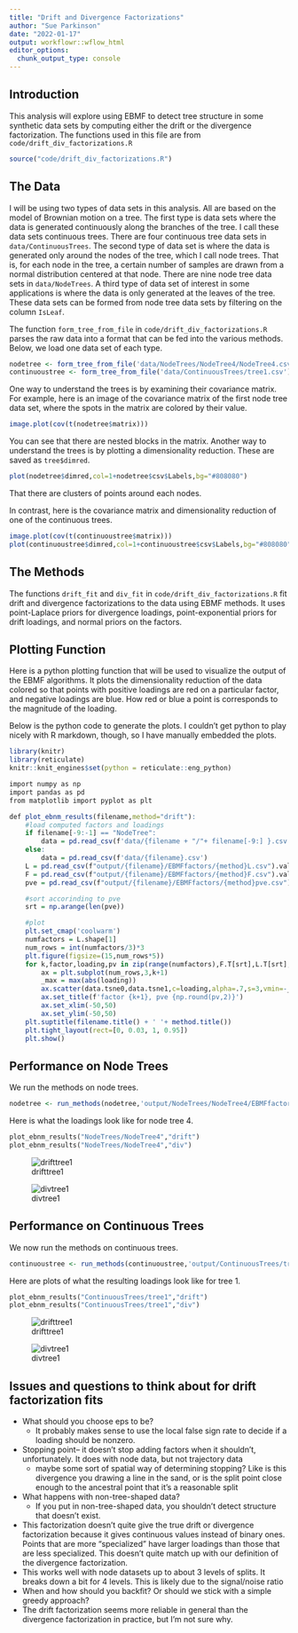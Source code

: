 ```yaml
---
title: "Drift and Divergence Factorizations"
author: "Sue Parkinson"
date: "2022-01-17"
output: workflowr::wflow_html
editor_options:
  chunk_output_type: console
---
```


## Introduction

This analysis will explore using EBMF to detect tree structure in some synthetic data sets by computing either the drift or the divergence factorization. The functions used in this file are from `code/drift_div_factorizations.R`

```r
source("code/drift_div_factorizations.R")
```

## The Data
I will be using two types of data sets in this analysis. All are based on the model of Brownian motion on a tree. The first type is data sets where the data is generated continuously along the branches of the tree. I call these data sets continuous trees. There are four continuous tree data sets in `data/ContinuousTrees`. The second type of data set is where the data is generated only around the nodes of the tree, which I call node trees. That is, for each node in the tree, a certain number of samples are drawn from a normal distribution centered at that node. There are nine node tree data sets in `data/NodeTrees`. A third type of data set of interest in some applications is where the data is only generated at the leaves of the tree. These data sets can be formed from node tree data sets by filtering on the column `IsLeaf`.

The function `form_tree_from_file` in `code/drift_div_factorizations.R` parses the raw data into a format that can be fed into the various methods. Below, we load one data set of each type.

```r
nodetree <- form_tree_from_file('data/NodeTrees/NodeTree4/NodeTree4.csv')
continuoustree <- form_tree_from_file('data/ContinuousTrees/tree1.csv')
```

One way to understand the trees is by examining their covariance matrix. For example, here is an image of the covariance matrix of the first node tree data set, where the spots in the matrix are colored by their value.
```r
image.plot(cov(t(nodetree$matrix)))
```
You can see that there are nested blocks in the matrix. Another way to understand the trees is by plotting a dimensionality reduction. These are saved as `tree$dimred`.
```r
plot(nodetree$dimred,col=1+nodetree$csv$Labels,bg="#808080")
```
That there are clusters of points around each nodes.

In contrast, here is the covariance matrix and dimensionality reduction of one of the continuous trees.
```r
image.plot(cov(t(continuoustree$matrix)))
plot(continuoustree$dimred,col=1+continuoustree$csv$Labels,bg="#808080")
```

## The Methods

The functions `drift_fit` and `div_fit` in `code/drift_div_factorizations.R` fit drift and divergence factorizations to the data using EBMF methods. It uses point-Laplace priors for divergence loadings, point-exponential priors for drift loadings, and normal priors on the factors. 

## Plotting Function

Here is a python plotting function that will be used to visualize the output of the EBMF algorithms. It plots the dimensionality reduction of the data colored so that points with positive loadings are red on a particular factor, and negative loadings are blue. How red or blue a point is corresponds to the magnitude of the loading. 

Below is the python code to generate the plots. I couldn't get python to play nicely with R markdown, though, so I have manually embedded the plots.

```r
library(knitr)
library(reticulate)
knitr::knit_engines$set(python = reticulate::eng_python)
```

```r
import numpy as np
import pandas as pd
from matplotlib import pyplot as plt

def plot_ebnm_results(filename,method="drift"):
    #load computed factors and loadings
    if filename[-9:-1] == "NodeTree":
        data = pd.read_csv(f'data/{filename + "/"+ filename[-9:] }.csv')
    else:
        data = pd.read_csv(f'data/{filename}.csv')
    L = pd.read_csv(f"output/{filename}/EBMFfactors/{method}L.csv").values
    F = pd.read_csv(f"output/{filename}/EBMFfactors/{method}F.csv").values
    pve = pd.read_csv(f"output/{filename}/EBMFfactors/{method}pve.csv").values[:,0]

    #sort accorinding to pve
    srt = np.arange(len(pve))

    #plot
    plt.set_cmap('coolwarm')
    numfactors = L.shape[1]
    num_rows = int(numfactors/3)*3
    plt.figure(figsize=(15,num_rows*5))
    for k,factor,loading,pv in zip(range(numfactors),F.T[srt],L.T[srt],pve[srt]):
        ax = plt.subplot(num_rows,3,k+1)
        _max = max(abs(loading))
        ax.scatter(data.tsne0,data.tsne1,c=loading,alpha=.7,s=3,vmin=-_max,vmax=_max)
        ax.set_title(f'factor {k+1}, pve {np.round(pv,2)}')
        ax.set_xlim(-50,50)
        ax.set_ylim(-50,50)
    plt.suptitle(filename.title() + ' '+ method.title())
    plt.tight_layout(rect=[0, 0.03, 1, 0.95])
    plt.show()
```
## Performance on Node Trees
We run the methods on node trees.
```r
nodetree <- run_methods(nodetree,'output/NodeTrees/NodeTree4/EBMFfactors/',Kmax=10,eps = 2e-2)
```
Here is what the loadings look like for node tree 4.
```python
plot_ebnm_results("NodeTrees/NodeTree4","drift")
plot_ebnm_results("NodeTrees/NodeTree4","div")
```

![drifttree1](../output/NodeTrees/NodeTree4/drift.png)

![divtree1](../output/NodeTrees/NodeTree4/div.png)

## Performance on Continuous Trees
We now run the methods on continuous trees.
```r
continuoustree <- run_methods(continuoustree,'output/ContinuousTrees/tree1/EBMFfactors/',Kmax = 10,eps = 1e-2)
```
Here are plots of what the resulting loadings look like for tree 1.
```python
plot_ebnm_results("ContinuousTrees/tree1","drift")
plot_ebnm_results("ContinuousTrees/tree1","div")
```

![drifttree1](../output/ContinuousTrees/tree1/drift.png)

![divtree1](../output/ContinuousTrees/tree1/div.png)

## Issues and questions to think about for drift factorization fits

* What should you choose eps to be? 
    * It probably makes sense to use the local false sign rate to decide if a loading should be nonzero.
* Stopping point-- it doesn't stop adding factors when it shouldn't, unfortunately. It does with node data, but not trajectory data
    * maybe some sort of spatial way of determining stopping? Like is this divergence you drawing a line in the sand, or is the split point close enough to the ancestral point that it's a reasonable split
* What happens with non-tree-shaped data?
    * If you put in non-tree-shaped data, you shouldn't detect structure that doesn't exist.
* This factorization doesn't quite give the true drift or divergence factorization because it gives continuous values instead of binary ones. Points that are more "specialized" have larger loadings than those that are less specialized. This doesn't quite match up with our definition of the divergence factorization.
* This works well with node datasets up to about 3 levels of splits. It breaks down a bit for 4 levels. This is likely due to the signal/noise ratio
* When and how should you backfit? Or should we stick with a simple greedy approach?
* The drift factorization seems more reliable in general than the divergence factorization in practice, but I'm not sure why.


